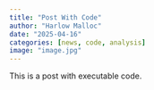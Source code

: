 ```yaml
---
title: "Post With Code"
author: "Harlow Malloc"
date: "2025-04-16"
categories: [news, code, analysis]
image: "image.jpg"
---
```


This is a post with executable code.
